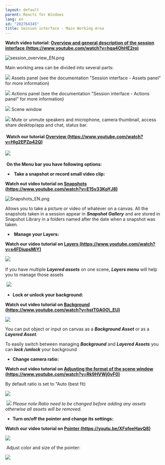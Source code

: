 ```yaml
---
layout: default
parent: Reacts for Windows
lang: en
id: "202764345"
title: Session interface - Main Working Area
---
```

**Watch video tutorial: [Overview and general description of the session interface (https://www.youtube.com/watch?v=hqa4OhHE2ro)](https://www.youtube.com/watch?v=hqa4OhHE2ro)**

![session_overview_EN.png](@assets/attachments/8095650770205)

Main working area can be divided into several parts: 

![](@assets/attachments/one.png) Assets panel (see the documentation "Session interface - Assets panel" for more information)

![](@assets/attachments/two.png) Actions panel (see the documentation "Session interface - Actions panel" for more information)

![](@assets/attachments/three.png) Scene window

![](@assets/attachments/four.png) Mute or unmute speakers and microphone, camera thumbnail, access share desktop/app and chat, status bar.

####  Watch our tutorial [Overview (https://www.youtube.com/watch?v=HIg2EPZp42Q)](https://www.youtube.com/watch?v=HIg2EPZp42Q)

#### ![](@assets/attachments/2014-10-16_11-49-12.png)

 **On the Menu bar you have following options:**

*    **Take a snapshot or record small video clip:**

**Watch out video tutorial on [Snapshots (https://www.youtube.com/watch?v=E15v33KpYJ8)](https://www.youtube.com/watch?v=E15v33KpYJ8)**

![Snapshots_EN.png](@assets/attachments/Snapshots_EN.png)

Allows you to take a picture or video of whatever on a canvas. All the snapshots taken in a session appear in _**Snapshot Gallery**_ and are stored in Snapshot Library in a folders named after the date when a snapshot was taken.

*    **Manage your Layers:**

**Watch our video tutorial on [Layers (https://www.youtube.com/watch?v=s4FDiupsMiY)](https://www.youtube.com/watch?v=s4FDiupsMiY)**

![](@assets/attachments/layers.png) 

If you have multiple _**Layered assets**_ on one scene, _**Layers menu**_ will help you to manage those assets

 ![](@assets/attachments/2014-10-16_12-05-44.png)

*   **Lock or unlock your background:**

**Watch out video tutorial on [Background (https://www.youtube.com/watch?v=hstTGA0O\_EU)](https://www.youtube.com/watch?v=hstTGA0O_EU)**

**![](@assets/attachments/2014-10-16_12-27-40.png)**

You can put object or input on canvas as a _**Background Asset**_ or as a _**Layered Asset**_.

To easily switch between managing _**Background**_ and _**Layered Assets**_ you can _**lock /unlock**_ your background

*   **Change camera ratio:**

**Watch out video tutorial on [Adjusting the format of the scene window (https://www.youtube.com/watch?v=Rk9HVWj0vF0)](https://www.youtube.com/watch?v=Rk9HVWj0vF0)**

By default ratio is set to "Auto (best fit)

![](@assets/attachments/2014-10-16_12-26-09.png)

 ![](@assets/attachments/contacts8.png) _Please note Ratio need to be changed before adding any assets otherwise all assets will be removed._

*   **Turn on/off the pointer and change its settings:**

**Watch our video tutorial on [Pointer (https://youtu.be/XFsfeeHavQ8)](https://youtu.be/XFsfeeHavQ8)**

![](@assets/attachments/2014-10-16_12-29-32.png)

 Adjust color and size of the pointer:

![](@assets/attachments/2014-10-16_12-30-00.png)


